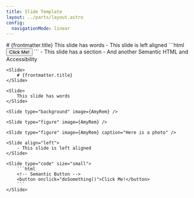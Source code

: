 ```yaml
---
title: Slide Template
layout: ../parts/layout.astro
config: 
  navigationMode: linear
---
```


<Background />

<Slide>
	# {frontmatter.title}
</Slide>

<Slide>
	This slide has words
</Slide>

<Slide type="background" image={AmyRem} />

<Slide type="figure" image={AmyRem} />

<Slide type="figure" image={AmyRem} caption="Here is a photo" />

<Slide align="left">
	- This slide is left aligned
</Slide>

<Slide type="code" size="small">
	```html
	<!-- Semantic Button -->
	<button onclick="doSomething()">Click Me!</button>
	```
</Slide>

<Slide styles="sections" id="toc">
	- This slide has a section
	- And another
</Slide>

<Slide type="section">
	<span  slot="header">Semantic HTML and Accessibility</span>
	
	<Slide>
		# {frontmatter.title}
	</Slide>

	<Slide>
		This slide has words
	</Slide>

	<Slide type="background" image={AmyRem} />

	<Slide type="figure" image={AmyRem} />

	<Slide type="figure" image={AmyRem} caption="Here is a photo" />

	<Slide align="left">
		- This slide is left aligned
	</Slide>

	<Slide type="code" size="small">
		```html
		<!-- Semantic Button -->
		<button onclick="doSomething()">Click Me!</button>
		```
	</Slide>

</Slide>